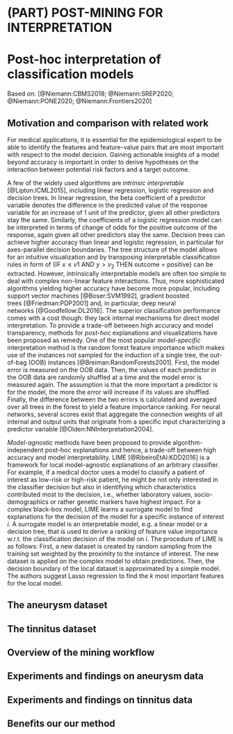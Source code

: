 # (PART) POST-MINING FOR INTERPRETATION {-}

# Post-hoc interpretation of classification models {#iml}

Based on: [@Niemann:CBMS2018; @Niemann:SREP2020; @Niemann:PONE2020; @Niemann:Frontiers2020]

## Motivation and comparison with related work

For medical applications, it is essential for the epidemiological expert to be able to identify the features and feature-value pairs that are most important with respect to the model decision.
Gaining actionable insights of a model beyond accuracy is important in order to derive hypotheses on the interaction between potential risk factors and a target outcome. 

A few of the widely used algorithms are _intrinsic interpretable_ [@Lipton:ICML2015], including linear regression, logistic regression and decision trees.
In linear regression, the beta coefficient of a predictor variable denotes the difference in the predicted value of the response variable for an increase of 1 unit of the predictor, given all other predictors stay the same. 
Similarly, the coefficients of a logistic regression model can be interpreted in terms of change of odds for the positive outcome of the response, again given all other predictors stay the same. 
Decision trees can achieve higher accuracy than linear and logistic regression, in particular for axes-parallel decision boundaries. 
The tree structure of the model allows for an intuitive visualization and by transposing interpretable classification rules in form of  {IF $x \leq v1$ AND $y>v_2$ THEN outcome = positive} can be extracted. 
However, intrinsically interpretable models are often too simple to deal with complex non-linear feature interactions. 
Thus, more sophisticated algorithms yielding higher accuracy have become more popular, including support vector machines&nbsp;[@Boser:SVM1992], gradient boosted trees&nbsp;[@Friedman:PDP2001] and, in particular, deep neural networks&nbsp;[@Goodfellow:DL2016]. 
The superior classification performance comes with a cost though: they lack internal mechanisms for direct model interpretation. 
To provide a trade-off between high accuracy and model transparency, methods for _post-hoc_ explanations and visualizations have been proposed as remedy. 
One of the most popular _model-specific_ interpretation method is the random forest feature importance which makes use of the instances not sampled for the induction of a single tree, the  out-of-bag (OOB) instances&nbsp;[@Breiman:RandomForests2001]. First, the model error is measured on the OOB data. Then, the values of each predictor in the OOB data are randomly shuffled at a time and the model error is measured again. 
The assumption is that the more important a predictor is for the model, the more the error will increase if its values are shuffled. 
Finally, the difference between the two errors is calculated and averaged over all trees in the forest to yield a feature importance ranking.
For neural networks, several scores exist that aggregate the connection weights of all internal and output units that originate from a specific input characterizing a predictor variable [@Olden:NNInterpretation2004]. 

_Model-agnostic_ methods have been proposed to provide algorithm-independent post-hoc explanations and hence, a trade-off between high accuracy and model interpretability.
LIME [@RibeiroEtAl:KDD2016] is a framework for local model-agnostic explanations of an arbitrary classifier.
For example, if a medical doctor uses a model to classify a patient of interest as low-risk or high-risk patient, he might be not only interested in the classifier decision but also in identifying which characteristics contributed most to the decision, i.e., whether laboratory values, socio-demographics or rather genetic markers have highest impact.
For a complex black-box model, LIME learns a surrogate model to find explanations for the decision of the model for a specific instance of interest $i$.
A surrogate model is an interpretable model, e.g. a linear model or a decision tree, that is used to derive a ranking of feature value importance w.r.t. the classification decision  of the model on $i$. 
The procedure of LIME is as follows:
First, a new dataset is created by random sampling from the training set weighted by the proximity to the instance of interest. 
The new dataset is applied on the complex model to obtain predictions. Then, the decision boundary of the local dataset is approximated by a simple model. 
The authors suggest Lasso regression to find the $k$ most important features for the local model. 

## The aneurysm dataset

## The tinnitus dataset

## Overview of the mining workflow

## Experiments and findings on aneurysm data

## Experiments and findings on tinnitus data

## Benefits our our method


